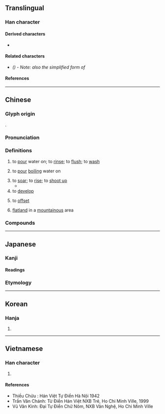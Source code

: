 {{also|冲|衝|盅}}
{{character info}}

==Translingual==
{{stroke order|strokes=7}}

===Han character===
{{Han char|rn=85|rad=水|as=04|sn=7|four=35106|canj=EL|ids=⿰氵中}}

====Derived characters====
* {{l|mul|[[𥁵]]}}

====Related characters====
* {{l|mul|[[冲]]}} ''({{w|Simplified Chinese}}) - Note: also the simplified form of {{l|mul|衝}}''

====References====
{{Han ref|kx=0611.180|dkj=17209|dj=1004.080|hdz=31565.030|uh=6C96}}

----

==Chinese==
{{zh-forms|t2=冲|s=冲}}

===Glyph origin===
{{Han etym}}
{{Han compound|水|alt1=氵|中|t1=water|c1=s|c2=p|ls=psc}}.

===Pronunciation===
{{zh-pron
|m=chōng
|ma=Zh-chong.ogg
|c=cung1
|h=pfs=chhûng
|mn=chhèng/chhiong/chhiâng
|mc=y
|oc=y
|cat=v
}}

===Definitions===
{{zh-hanzi}}

# to [[pour]] water on; to [[rinse]]; to [[flush]]; to [[wash]]
#: {{zh-x|我 覺得 我 得{děi} 回家 沖 個 澡。|I think I'll go home and have a shower.}}
#: {{zh-x|許多 房屋 被 洪水 沖走 了。|A lot of houses were washed away by the flood.}}
#: {{zh-x|他 用 水 沖 了 把 臉，然後 刷牙。|He splashed water on his face, then brushed his teeth.}}
#: {{zh-x|沖 馬桶|to '''flush''' the toilet}}
#: {{zh-x|沖 廁所|to '''flush''' the toilet|C}}
# to [[pour]] [[boiling]] water on
#: {{zh-x|沖 茶|to make tea}}
#: {{zh-x|給 你 的 咖啡，按 你 的 口味 沖 的。|Here's your coffee, just the way you like it.}}
# to [[soar]]; to [[rise]]; to [[shoot up]]
#* {{zh-x|王 曰：「此 鳥 不 飛 則 已，一 飛 沖 天；不 鳴 則 已，一 鳴 驚人。」|ref=Shiji}}
# to [[develop]] {{qualifier|a film}}
#: {{zh-x|沖 膠卷|to develop a film}}
# to [[offset]]
#: {{zh-x|沖喜|to arrange a "warding-off" wedding}}
# {{lb|zh|dialectal}} [[flatland]] in a [[mountainous]] area {{zh-mw|個}}

===Compounds===
{{zh-der|一飛沖天|志沖斗牛|大沖|怒沖沖|怒氣沖發|怒氣沖沖|怒氣沖天|平易謙沖|一沖性子|怨氣沖天|土壤沖蝕|太沖|大水沖溺|氣沖沖|沖蝕|沖虛|撞府沖州|沖積平原|沖昧|沖激|沖積|沖泡|沖積扇|沖擊|沖印|沖默|氣沖牛斗|沖鼻|沖犯|沖退|氣沖斗牛|沖齡|沖積層|沖喜|沖撞|沖壓|沖瀉|沖銷|沖天之怒|沖服|沖年|沖襟|沖霄|沖擴|沖茶|沖天炮|沖剋|沖積島|沖刷|氣沖霄漢|沖決|沖洗|沖服劑|沖虛真人|沖模|沖霄漢外|沖稅|沖滌|沖淡|沖涼|沖流|沖弱|沖床|沖和|沖人|沖懷|沖天|沖空機|沖帳|沖末|沖虛真經|沖沖|買進對沖|謙沖自牧|臭氣沖天|過沖|謙沖|飛必沖天|黑氣沖天|興沖沖|虛沖|蔣家沖|韶山沖|袁沖|莊沖|田沖|唐沖|正沖|高家沖|陳家沖|驛馬沖|紙坊沖|六里沖|解家沖|許家沖|黃家沖|沖廁}}

{{zh-cat|Elementary|Intermediate}}

----

==Japanese==

===Kanji===
{{ja-kanji|grade=c|rs=水04}}

====Readings====
{{ja-readings
|goon=じゅう<ぢゆう
|kanon=ちゅう<ちゆう
|kun=おき-, ひひ-る, ひい-る
}}

===Etymology===
{{ja-kanjitab|おき|yomi=k}}
{{ja-see|おき}}

----

==Korean==

===Hanja===
{{ko-hanja|hangeul=충|eumhun=|rv=chung|mr=ch'ung|y=chwung}}

# {{rfdef|ko|sort=水04}}

----

==Vietnamese==

===Han character===
{{vi-readings|reading=trong, trùng, xung|rs=水04}}

# {{rfdef|vi|sort=水04}}

====References====
* Thiều Chửu : Hán Việt Tự Điển Hà Nội 1942
* Trần Văn Chánh: Từ Điển Hán Việt NXB Trẻ, Ho Chi Minh Ville, 1999
* Vũ Văn Kính: Đại Tự Điển Chữ Nôm, NXB Văn Nghệ, Ho Chi Minh Ville